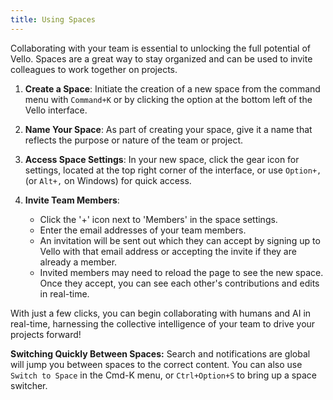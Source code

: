```yaml
---
title: Using Spaces
---
```


Collaborating with your team is essential to unlocking the full potential of Vello. Spaces are a great way to stay organized and can be used to invite colleagues to work together on projects.

1. **Create a Space**: Initiate the creation of a new space from the command menu with `Command+K` or by clicking the option at the bottom left of the Vello interface.

2. **Name Your Space**: As part of creating your space, give it a name that reflects the purpose or nature of the team or project.

3. **Access Space Settings**: In your new space, click the gear icon for settings, located at the top right corner of the interface, or use `Option+,` (or `Alt+,` on Windows) for quick access.

4. **Invite Team Members**:
   - Click the '+' icon next to 'Members' in the space settings.
   - Enter the email addresses of your team members.
   - An invitation will be sent out which they can accept by signing up to Vello with that email address or accepting the invite if they are already a member.
   - Invited members may need to reload the page to see the new space. Once they accept, you can see each other's contributions and edits in real-time.

With just a few clicks, you can begin collaborating with humans and AI in real-time, harnessing the collective intelligence of your team to drive your projects forward!

**Switching Quickly Between Spaces:** Search and notifications are global will jump you between spaces to the correct content. You can also use `Switch to Space` in the Cmd-K menu, or `Ctrl+Option+S` to bring up a space switcher.

